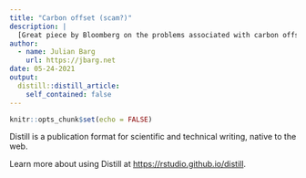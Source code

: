 ```yaml
---
title: "Carbon offset (scam?)"
description: |
  [Great piece by Bloomberg on the problems associated with carbon offset](https://www.youtube.com/watch?v=20xMbGkEIQI)--I think a lot of use have heard about this, and how the reality is a little questionable, so I am glad to finally hear a more detailed story on this. Seems like in particular The Nature Conservacy is glad to exaggerate their accomplishments a little bit in exchange for conservation work funding from big corporations--but really, "we will not chop down this forest, and that's how the we reduce carbon emissions"... not a good story. Meanwhile, the land has been owned by The Nature Conservacy all along. And of course that means their customers don't really need to change anything about how their businesses work, while claiming the big green zero--convenient. Of course the fact that the rules of carbon accounting allow for that in the first place is concerning. Looking at you, American Carbon Registry.
author:
  - name: Julian Barg
    url: https://jbarg.net
date: 05-24-2021
output:
  distill::distill_article:
    self_contained: false
---
```



```r
knitr::opts_chunk$set(echo = FALSE)
```

Distill is a publication format for scientific and technical writing, native to the web.

Learn more about using Distill at <https://rstudio.github.io/distill>.
